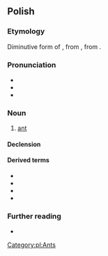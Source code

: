 {{also|mrówką}}
==Polish==

===Etymology===
Diminutive form of {{m|pl|mrowa}}, from {{etyl|sla-pro|pl}} {{m|sla-pro|*morvъ}}, from {{inh|pl|ine-pro|*morwi-}}.

===Pronunciation===
* {{pl-IPA}}
* {{audio|pl-mrówka.ogg|audio|lang=pl}}
* {{rhymes|ufka|lang=pl}}

===Noun===
{{pl-noun|f|aug=mrówa|dim=mróweczka}}

# [[ant]]

====Declension====
{{pl-decl-noun-f}}

====Derived terms====
* {{l|pl|mrowisko}}
* {{l|pl|mrówczy}}
* {{l|pl|mrówkojad}}
* {{l|pl|mrównik}}

===Further reading===
* {{R:PWN}}

[[Category:pl:Ants]]